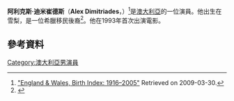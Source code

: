 {{noteTA
|T=zh-tw:艾歷斯·狄米崔迪斯; zh-hk:阿歷斯·迪米杜里阿斯; zh-hans:阿利克斯·迪米崔德斯;
|G1=Show
|1=zh-tw:艾歷斯·狄米崔迪斯; zh-hk:阿歷斯·迪米杜里阿斯; zh-hans:阿利克斯·迪米崔德斯;
}}

{{Infobox person
| image = Alex Dimitriades.jpg
| caption=Dimitriades at the AACTA Awards, 2012
| birth_date = {{Birth date and age|df=yes|1973|12|28}}
| birth_place = 澳大利亞[[新南威爾斯|新南威爾斯]][[雪梨_(城市)|雪梨]]
| occupation = 演員
| years_active = 1993–現在
}}

'''阿利克斯·迪米崔德斯'''（'''Alex Dimitriades'''，{{bd|1973年|12月29日}}）<ref>[http://content.ancestry.co.uk/iexec/?htx=List&dbid=8782&offerid=0%3a7858%3a0/ "England & Wales, Birth Index: 1916–2005"] {{Wayback|url=http://content.ancestry.co.uk/iexec/?htx=List&dbid=8782&offerid=0%3A7858%3A0%2F |date=20190923002049 }} Retrieved on 2009-03-30.</ref>是[[澳大利亞|澳大利亞]]的一位演員。他出生在雪梨，是一位希臘移民後裔<ref>{{cite web |url=http://neoskosmos.com/news/en/Alex-the-%E2%80%98hunk%E2%80%99-djs-at-Eve-Nightclub |title=Alex the ‘hunk’ djs at Eve Nightclub |publisher=Neos Kosmos |date=2009-06-22 |accessdate=2016-02-09 |archive-url=https://web.archive.org/web/20160304110513/http://neoskosmos.com/news/en/Alex-the-%E2%80%98hunk%E2%80%99-djs-at-Eve-Nightclub |archive-date=2016-03-04 |dead-url=yes }}</ref>。他在1993年首次出演電影。

==參考資料==
{{reflist}}

[[Category:澳大利亞男演員|Category:澳大利亞男演員]]